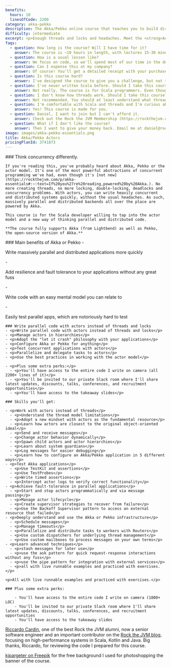 ```yaml
---
benefits:
  hours: 10
  linesOfCode: 2200
category: akka-pekko
description: The Akka/Pekko online course that teaches you to build distributed applications on the JVM.
difficulty: intermediate
excerpt: <p>Enough threads and locks and headaches. Meet the <strong>Actor Model</strong>. Dive into a better way of thinking concurrent and distributed code.</p> # TODO: Also with classic actors.
faqs:
  - question: How long is the course? Will I have time for it?
    answer: The course is ~10 hours in length, with lectures 15-30 minutes each. I recommend at least 1 hour of focused learning at one time.
  - question: How is a usual lesson like?
    answer: We focus on code, so we'll spend most of our time in the dev environment. In the lessons where new concepts are introduced, I'll add some diagrams or animations to make it crystal clear. Many lessons will also contain exercises, so you can pause the video and try them, and I show you a proposed solution every time.
  - question: Can I expense this at my company?
    answer: Of course! You'll get a detailed receipt with your purchase, including VAT (if applicable to you), which you can take to your employer to reimburse. Most (wise) companies will reimburse courses like this.
  - question: Is this course hard?
    answer: I've designed the course to give you a challenge, but not too much that it becomes frustrating. In case you struggle with something, we have a whole group on Slack for discussions, and I'm responsive.
  - question: I've never written Scala before. Should I take this course?
    answer: Not really. The course is for Scala programmers. Even though we do a bit of a recap at the beginning of the course to make sure we're all on the same page, that part is not enough to give you confident skills with Scala if you've never seen it before.
  - question: I don't know how threads work. Should I take this course?
    answer: Not recommended. You should at least understand what threads are and how a normal computer can do multiple things at the same time.
  - question: I'm comfortable with Scala and threads and I'm curious about this actor model. Should I take this course?
    answer: Yes! This course is made for you.
  - question: Daniel, I want to join but I can't afford it.
    answer: Check out the Rock the JVM Membership (https://rockthejvm.com/p/membership) for the cheapest option.
  - question: What if I don't like the course?
    answer: Then I want to give your money back. Email me at daniel@rockthejvm.com with your receipt, and I will refund you. Less than 0.1% of the Rock the JVM students have refunded a course, and the refund took less than 72 hours.
image: images/akka-pekko-essentials.png
title: Akka/Pekko Actors
pricingPlanId: 3741873
---
```



<CourseLayout>
  <Fragment slot="goal">
    ### Think concurrency differently.

    If you're reading this, you've probably heard about Akka, Pekko or the actor model. It's one of the most powerful abstractions of concurrent programming we've had, even though it's [not new](https://rockthejvm.com/p/akka-essentials#:~:text=If%20you%27re%20reading,powered%20by%20Akka.). No more creating threads, no more locking, double-locking, deadlocks and concurrency problems. With actors, you can write heavily concurrent and distributed systems quickly, without the usual headaches. As such, massively parallel and distributed backends all over the place are powered by Akka.

    This course is for the Scala developer willing to tap into the actor model and a new way of thinking parallel and distributed code.

    **The course fully supports Akka (from Lightbend) as well as Pekko, the open-source version of Akka.**

  </Fragment>
  <Fragment slot="skills">
    ### Main benefits of Akka or Pekko
    - <p>Write massively parallel and distributed applications more quickly</p>
    - <p>Add resilience and fault tolerance to your applications without any great fuss</p>
    - <p>Write code with an easy mental model you can relate to</p>
    - <p>Easily test parallel apps, which are notoriously hard to test</p>

    ### Write parallel code with actors instead of threads and locks
    - <p>Write parallel code with actors instead of threads and locks</p>
    - <p>Manage actors in hierarchies</p>
    - <p>Adopt the "let it crash" philosophy with your applications</p>
    - <p>Configure Akka or Pekko for anything</p>
    - <p>Test concurrent applications with actors</p>
    - <p>Parallelize and delegate tasks to actors</p>
    - <p>Use the best practices in working with the actor model</p>

    - <p>Plus some extra perks:</p>
      - <p>You'll have access to the entire code I write on camera (all 2200+ lines of it)</p>
      - <p>You'll be invited to our private Slack room where I'll share latest updates, discounts, talks, conferences, and recruitment opportunities</p>
      - <p>You'll have access to the takeaway slides</p>

    ### Skills you'll get:

    - <p>Work with actors instead of threads</p>
      - <p>Understand the thread model limitations</p>
      - <p>Adopt a new mindset with actors as the fundamental resource</p>
      - <p>Learn how actors are closest to the original object-oriented ideal</p>
      - <p>Send and receive messages</p>
      - <p>Change actor behavior dynamically</p>
      - <p>Spawn child actors and actor hierarchies</p>
      - <p>Learn about system guardians</p>
      - <p>Log messages for easier debugging</p>
      - <p>Learn how to configure an Akka/Pekko application in 5 different ways</p>
    - <p>Test Akka applications</p>
      - <p>Use TestKit and assertions</p>
      - <p>Use TestProbes</p>
      - <p>Write timed assertions</p>
      - <p>Intercept actor logs to verify correct functionality</p>
    - <p>Achieve fault-tolerance in parallel applications</p>
      - <p>Start and stop actors programmatically and via message passing</p>
      - <p>Manage actor lifecycle</p>
      - <p>Create supervisor strategies to recover from failure</p>
      - <p>Use the Backoff Supervisor pattern to access an external resource that failed</p>
    - <p>Deeply understand and use the Akka or Pekko infrastructure</p>
      - <p>Schedule messages</p>
      - <p>Manage timeouts</p>
      - <p>Parallelize and distribute tasks to workers with Routers</p>
      - <p>Use custom dispatchers for underlying thread management</p>
      - <p>Use custom mailboxes to process messages on your own terms</p>
    - <p>Learn advanced techniques</p>
      - <p>stash messages for later use</p>
      - <p>use the ask pattern for quick request-response interactions without any fuss</p>
      - <p>use the pipe pattern for integration with external services</p>
      - <p>all with live runnable examples and practiced with exercises.</p>

    <p>All with live runnable examples and practiced with exercises.</p>

    ### Plus some extra perks:

        - You'll have access to the entire code I write on camera (1800+ LOC)
        - You'll be invited to our private Slack room where I'll share latest updates, discounts, talks, conferences, and recruitment opportunities
        - You'll have access to the takeaway slides

  </Fragment>
  <Fragment slot="thanks">
    <p><a href="https://www.linkedin.com/in/riccardocardin/">Riccardo Cardin</a>, one of the best Rock the JVM alumni, now a senior software engineer and an important contributor on the <a href="/articles">Rock the JVM blog</a>, focusing on high-performance systems in Scala, Kotlin and Java. Big thanks, Riccardo, for reviewing the code I prepared for this course.</p>
    <p><a href="https://www.freepik.com/free-photo/3d-render-spotlights-grunge-brick-wall_1202914.htm">kjpargeter on Freepik</a> for the free background I used for photoshopping the banner of the course.</p>

  </Fragment>
</CourseLayout>

